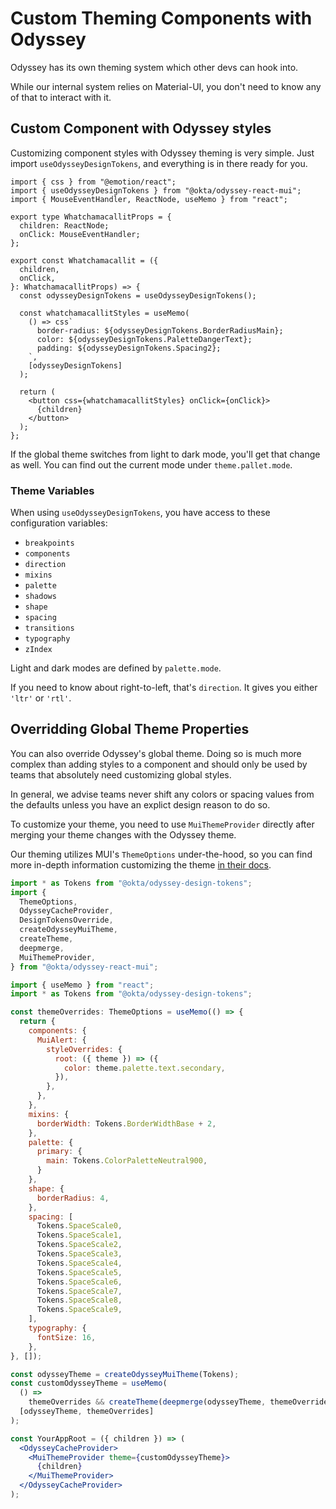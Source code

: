 
<Meta title="Guidelines/Custom Theming" />

# Custom Theming Components with Odyssey

Odyssey has its own theming system which other devs can hook into.

While our internal system relies on Material-UI, you don't need to know any of that to interact with it.

## Custom Component with Odyssey styles

Customizing component styles with Odyssey theming is very simple. Just import `useOdysseyDesignTokens`, and everything is in there ready for you.

```tsx
import { css } from "@emotion/react";
import { useOdysseyDesignTokens } from "@okta/odyssey-react-mui";
import { MouseEventHandler, ReactNode, useMemo } from "react";

export type WhatchamacallitProps = {
  children: ReactNode;
  onClick: MouseEventHandler;
};

export const Whatchamacallit = ({
  children,
  onClick,
}: WhatchamacallitProps) => {
  const odysseyDesignTokens = useOdysseyDesignTokens();

  const whatchamacallitStyles = useMemo(
    () => css`
      border-radius: ${odysseyDesignTokens.BorderRadiusMain};
      color: ${odysseyDesignTokens.PaletteDangerText};
      padding: ${odysseyDesignTokens.Spacing2};
    `,
    [odysseyDesignTokens]
  );

  return (
    <button css={whatchamacallitStyles} onClick={onClick}>
      {children}
    </button>
  );
};
```

If the global theme switches from light to dark mode, you'll get that change as well. You can find out the current mode under `theme.pallet.mode`.

### Theme Variables

When using `useOdysseyDesignTokens`, you have access to these configuration variables:

- `breakpoints`
- `components`
- `direction`
- `mixins`
- `palette`
- `shadows`
- `shape`
- `spacing`
- `transitions`
- `typography`
- `zIndex`

Light and dark modes are defined by `palette.mode`.

If you need to know about right-to-left, that's `direction`. It gives you either `'ltr'` or `'rtl'`.

## Overridding Global Theme Properties

You can also override Odyssey's global theme. Doing so is much more complex than adding styles to a component and should only be used by teams that absolutely need customizing global styles.

In general, we advise teams never shift any colors or spacing values from the defaults unless you have an explict design reason to do so.

To customize your theme, you need to use `MuiThemeProvider` directly after merging your theme changes with the Odyssey theme.

Our theming utilizes MUI's `ThemeOptions` under-the-hood, so you can find more in-depth information customizing the theme [in their docs](https://mui.com/material-ui/customization/theming/).

```jsx
import * as Tokens from "@okta/odyssey-design-tokens";
import {
  ThemeOptions,
  OdysseyCacheProvider,
  DesignTokensOverride,
  createOdysseyMuiTheme,
  createTheme,
  deepmerge,
  MuiThemeProvider,
} from "@okta/odyssey-react-mui";

import { useMemo } from "react";
import * as Tokens from "@okta/odyssey-design-tokens";

const themeOverrides: ThemeOptions = useMemo(() => {
  return {
    components: {
      MuiAlert: {
        styleOverrides: {
          root: ({ theme }) => ({
            color: theme.palette.text.secondary,
          }),
        },
      },
    },
    mixins: {
      borderWidth: Tokens.BorderWidthBase + 2,
    },
    palette: {
      primary: {
        main: Tokens.ColorPaletteNeutral900,
      }
    },
    shape: {
      borderRadius: 4,
    },
    spacing: [
      Tokens.SpaceScale0,
      Tokens.SpaceScale1,
      Tokens.SpaceScale2,
      Tokens.SpaceScale3,
      Tokens.SpaceScale4,
      Tokens.SpaceScale5,
      Tokens.SpaceScale6,
      Tokens.SpaceScale7,
      Tokens.SpaceScale8,
      Tokens.SpaceScale9,
    ],
    typography: {
      fontSize: 16,
    },
}, []);

const odysseyTheme = createOdysseyMuiTheme(Tokens);
const customOdysseyTheme = useMemo(
  () =>
    themeOverrides && createTheme(deepmerge(odysseyTheme, themeOverrides)),
  [odysseyTheme, themeOverrides]
);

const YourAppRoot = ({ children }) => (
  <OdysseyCacheProvider>
    <MuiThemeProvider theme={customOdysseyTheme}>
      {children}
    </MuiThemeProvider>
  </OdysseyCacheProvider>
);
```
